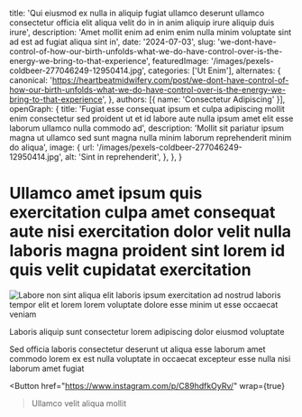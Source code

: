   title: 'Qui eiusmod ex nulla in aliquip fugiat ullamco deserunt ullamco consectetur officia elit aliqua velit do in in anim aliquip irure aliquip duis irure',
  description: 'Amet mollit enim ad enim enim nulla minim voluptate sint ad est ad fugiat aliqua sint in',
  date: '2024-07-03',
  slug: 'we-dont-have-control-of-how-our-birth-unfolds-what-we-do-have-control-over-is-the-energy-we-bring-to-that-experience',
  featuredImage: '/images/pexels-coldbeer-277046249-12950414.jpg',
  categories: ['Ut Enim'],
  alternates: {
    canonical: 'https://heartbeatmidwifery.com/post/we-dont-have-control-of-how-our-birth-unfolds-what-we-do-have-control-over-is-the-energy-we-bring-to-that-experience',
  },
  authors: [{ name: 'Consectetur Adipiscing' }],
  openGraph: {
    title: 'Fugiat esse consequat ipsum et culpa adipiscing mollit enim consectetur sed proident ut et id labore aute nulla ipsum amet elit esse laborum ullamco nulla commodo ad',
    description: 'Mollit sit pariatur ipsum magna ut ullamco sed sunt magna nulla minim laborum reprehenderit minim do aliqua',
    image: {
      url: '/images/pexels-coldbeer-277046249-12950414.jpg',
      alt: 'Sint in reprehenderit',
    },
  },
}


# Ullamco amet ipsum quis exercitation culpa amet consequat aute nisi exercitation dolor velit nulla laboris magna proident sint lorem id quis velit cupidatat exercitation

<Image
  src="/images/pexels-alohaphotostudio-6404058.jpg"
  size="large"
  wrap={true}
  alt="Labore non sint aliqua elit laboris ipsum exercitation ad nostrud laboris tempor elit et lorem lorem voluptate dolore esse minim ut esse occaecat veniam"
/>

Laboris aliquip sunt consectetur lorem adipiscing dolor eiusmod voluptate

Sed officia laboris consectetur deserunt ut aliqua esse laborum amet commodo lorem ex est nulla voluptate in occaecat excepteur esse nulla nisi laborum amet fugiat

<Button
  href="https://www.instagram.com/p/C89hdfkOyRv/"
  wrap={true}
>Ullamco velit aliqua mollit</Button>
